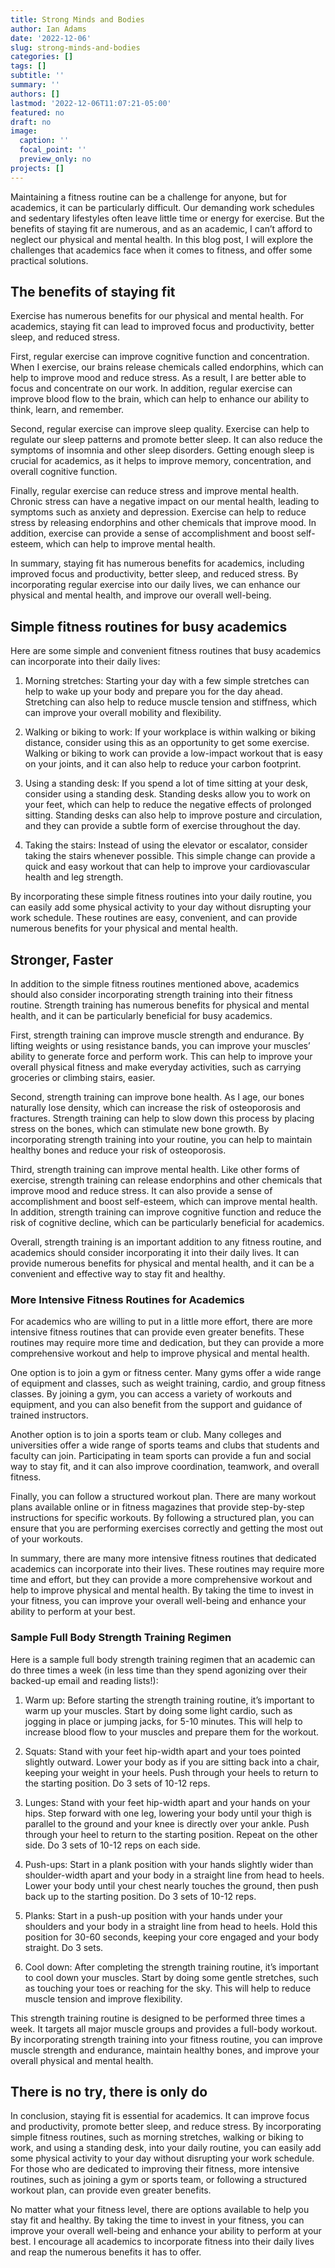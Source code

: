 ```yaml
---
title: Strong Minds and Bodies
author: Ian Adams
date: '2022-12-06'
slug: strong-minds-and-bodies
categories: []
tags: []
subtitle: ''
summary: ''
authors: []
lastmod: '2022-12-06T11:07:21-05:00'
featured: no
draft: no
image:
  caption: ''
  focal_point: ''
  preview_only: no
projects: []
---
```


Maintaining a fitness routine can be a challenge for anyone, but for academics, it can be particularly difficult. Our demanding work schedules and sedentary lifestyles often leave little time or energy for exercise. But the benefits of staying fit are numerous, and as an academic, I can't afford to neglect our physical and mental health. In this blog post, I will explore the challenges that academics face when it comes to fitness, and offer some practical solutions.

## The benefits of staying fit

Exercise has numerous benefits for our physical and mental health. For academics, staying fit can lead to improved focus and productivity, better sleep, and reduced stress.

First, regular exercise can improve cognitive function and concentration. When I exercise, our brains release chemicals called endorphins, which can help to improve mood and reduce stress. As a result, I are better able to focus and concentrate on our work. In addition, regular exercise can improve blood flow to the brain, which can help to enhance our ability to think, learn, and remember.

Second, regular exercise can improve sleep quality. Exercise can help to regulate our sleep patterns and promote better sleep. It can also reduce the symptoms of insomnia and other sleep disorders. Getting enough sleep is crucial for academics, as it helps to improve memory, concentration, and overall cognitive function.

Finally, regular exercise can reduce stress and improve mental health. Chronic stress can have a negative impact on our mental health, leading to symptoms such as anxiety and depression. Exercise can help to reduce stress by releasing endorphins and other chemicals that improve mood. In addition, exercise can provide a sense of accomplishment and boost self-esteem, which can help to improve mental health.

In summary, staying fit has numerous benefits for academics, including improved focus and productivity, better sleep, and reduced stress. By incorporating regular exercise into our daily lives, we can enhance our physical and mental health, and improve our overall well-being.

## Simple fitness routines for busy academics

Here are some simple and convenient fitness routines that busy academics can incorporate into their daily lives:

1. Morning stretches: Starting your day with a few simple stretches can help to wake up your body and prepare you for the day ahead. Stretching can also help to reduce muscle tension and stiffness, which can improve your overall mobility and flexibility.

1. Walking or biking to work: If your workplace is within walking or biking distance, consider using this as an opportunity to get some exercise. Walking or biking to work can provide a low-impact workout that is easy on your joints, and it can also help to reduce your carbon footprint.

1. Using a standing desk: If you spend a lot of time sitting at your desk, consider using a standing desk. Standing desks allow you to work on your feet, which can help to reduce the negative effects of prolonged sitting. Standing desks can also help to improve posture and circulation, and they can provide a subtle form of exercise throughout the day.

1. Taking the stairs: Instead of using the elevator or escalator, consider taking the stairs whenever possible. This simple change can provide a quick and easy workout that can help to improve your cardiovascular health and leg strength.

By incorporating these simple fitness routines into your daily routine, you can easily add some physical activity to your day without disrupting your work schedule. These routines are easy, convenient, and can provide numerous benefits for your physical and mental health.

## Stronger, Faster

In addition to the simple fitness routines mentioned above, academics should also consider incorporating strength training into their fitness routine. Strength training has numerous benefits for physical and mental health, and it can be particularly beneficial for busy academics.

First, strength training can improve muscle strength and endurance. By lifting weights or using resistance bands, you can improve your muscles' ability to generate force and perform work. This can help to improve your overall physical fitness and make everyday activities, such as carrying groceries or climbing stairs, easier.

Second, strength training can improve bone health. As I age, our bones naturally lose density, which can increase the risk of osteoporosis and fractures. Strength training can help to slow down this process by placing stress on the bones, which can stimulate new bone growth. By incorporating strength training into your routine, you can help to maintain healthy bones and reduce your risk of osteoporosis.

Third, strength training can improve mental health. Like other forms of exercise, strength training can release endorphins and other chemicals that improve mood and reduce stress. It can also provide a sense of accomplishment and boost self-esteem, which can improve mental health. In addition, strength training can improve cognitive function and reduce the risk of cognitive decline, which can be particularly beneficial for academics.

Overall, strength training is an important addition to any fitness routine, and academics should consider incorporating it into their daily lives. It can provide numerous benefits for physical and mental health, and it can be a convenient and effective way to stay fit and healthy.

### More Intensive Fitness Routines for Academics

For academics who are willing to put in a little more effort, there are more intensive fitness routines that can provide even greater benefits. These routines may require more time and dedication, but they can provide a more comprehensive workout and help to improve physical and mental health.

One option is to join a gym or fitness center. Many gyms offer a wide range of equipment and classes, such as weight training, cardio, and group fitness classes. By joining a gym, you can access a variety of workouts and equipment, and you can also benefit from the support and guidance of trained instructors.

Another option is to join a sports team or club. Many colleges and universities offer a wide range of sports teams and clubs that students and faculty can join. Participating in team sports can provide a fun and social way to stay fit, and it can also improve coordination, teamwork, and overall fitness.

Finally, you can follow a structured workout plan. There are many workout plans available online or in fitness magazines that provide step-by-step instructions for specific workouts. By following a structured plan, you can ensure that you are performing exercises correctly and getting the most out of your workouts.

In summary, there are many more intensive fitness routines that dedicated academics can incorporate into their lives. These routines may require more time and effort, but they can provide a more comprehensive workout and help to improve physical and mental health. By taking the time to invest in your fitness, you can improve your overall well-being and enhance your ability to perform at your best.

### Sample Full Body Strength Training Regimen

Here is a sample full body strength training regimen that an academic can do three times a week (in less time than they spend agonizing over their backed-up email and reading lists!):

1. Warm up: Before starting the strength training routine, it's important to warm up your muscles. Start by doing some light cardio, such as jogging in place or jumping jacks, for 5-10 minutes. This will help to increase blood flow to your muscles and prepare them for the workout.

1. Squats: Stand with your feet hip-width apart and your toes pointed slightly outward. Lower your body as if you are sitting back into a chair, keeping your weight in your heels. Push through your heels to return to the starting position. Do 3 sets of 10-12 reps.

1. Lunges: Stand with your feet hip-width apart and your hands on your hips. Step forward with one leg, lowering your body until your thigh is parallel to the ground and your knee is directly over your ankle. Push through your heel to return to the starting position. Repeat on the other side. Do 3 sets of 10-12 reps on each side.

1. Push-ups: Start in a plank position with your hands slightly wider than shoulder-width apart and your body in a straight line from head to heels. Lower your body until your chest nearly touches the ground, then push back up to the starting position. Do 3 sets of 10-12 reps.

1. Planks: Start in a push-up position with your hands under your shoulders and your body in a straight line from head to heels. Hold this position for 30-60 seconds, keeping your core engaged and your body straight. Do 3 sets.

1. Cool down: After completing the strength training routine, it's important to cool down your muscles. Start by doing some gentle stretches, such as touching your toes or reaching for the sky. This will help to reduce muscle tension and improve flexibility.

This strength training routine is designed to be performed three times a week. It targets all major muscle groups and provides a full-body workout. By incorporating strength training into your fitness routine, you can improve muscle strength and endurance, maintain healthy bones, and improve your overall physical and mental health.

## There is no try, there is only do

In conclusion, staying fit is essential for academics. It can improve focus and productivity, promote better sleep, and reduce stress. By incorporating simple fitness routines, such as morning stretches, walking or biking to work, and using a standing desk, into your daily routine, you can easily add some physical activity to your day without disrupting your work schedule. For those who are dedicated to improving their fitness, more intensive routines, such as joining a gym or sports team, or following a structured workout plan, can provide even greater benefits.

No matter what your fitness level, there are options available to help you stay fit and healthy. By taking the time to invest in your fitness, you can improve your overall well-being and enhance your ability to perform at your best. I encourage all academics to incorporate fitness into their daily lives and reap the numerous benefits it has to offer.
